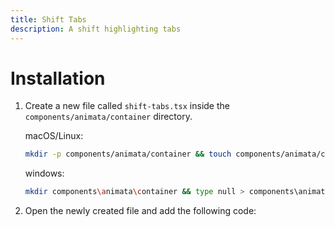 ```yaml
---
title: Shift Tabs
description: A shift highlighting tabs
---
```


<ComponentPreview name="container-shift-tabs--docs" />

# Installation

1. Create a new file called `shift-tabs.tsx` inside the `components/animata/container` directory.

   macOS/Linux:
   ```bash
   mkdir -p components/animata/container && touch components/animata/container/shift-tabs.tsx
   ```

   windows:
   ```bash
   mkdir components\animata\container && type null > components\animata\container\shift-tabs.tsx
   ```

2. Open the newly created file and add the following code:

```jsx file=<rootDir>/animata/container/shift-tabs.tsx

```
